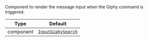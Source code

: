 Component to render the message input when the Giphy command is triggered.

| Type      | Default                                                                    |
| --------- | -------------------------------------------------------------------------- |
| component | [`InputGiphySearch`](../../ui-components/message-input/input-giphy-search) |
